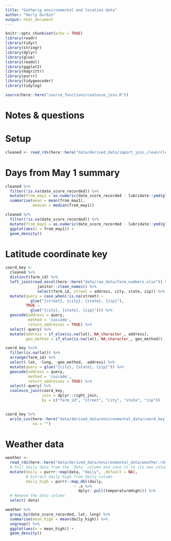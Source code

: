 ```yaml
---
title: "Gatherig environmental and location data"
author: "Harly Durbin"
output: html_document
---
```


```r
knitr::opts_chunk$set(echo = TRUE)
library(readr)
library(tidyr)
library(stringr)
library(dplyr)
library(glue)
library(readxl)
library(ggplot2)
library(magrittr)
library(purrr)
library(tidygeocoder)
library(tidylog)

source(here::here("source_functions/coalesce_join.R"))
```

# Notes & questions

# Setup

```r
cleaned <- read_rds(here::here("data/derived_data/import_join_clean/cleaned.rds"))
```

# Days from May 1 summary

```r
cleaned %>% 
  filter(!is.na(date_score_recorded)) %>% 
  mutate(from_may1 = as.numeric(date_score_recorded - lubridate::ymd(glue("{year}/05/01")))) %>% 
  summarise(mean = mean(from_may1),
            median = median(from_may1))
```

```r
cleaned %>% 
  filter(!is.na(date_score_recorded)) %>% 
  mutate(from_may1 = as.numeric(date_score_recorded - lubridate::ymd(glue("{year}/05/01")))) %>% 
  ggplot(aes(x = from_may1)) +
  geom_density()
```


# Latitude coordinate key

```r
coord_key <-
  cleaned %>% 
  distinct(farm_id) %>% 
  left_join(read_excel(here::here("data/raw_data/farm_numbers.xlsx")) %>% 
              janitor::clean_names() %>% 
              select(farm_id, street = address, city, state, zip)) %>% 
  mutate(query = case_when(!is.na(street) ~
           glue("{street}, {city}, {state}, {zip}"),
         TRUE ~ 
           glue("{city}, {state}, {zip}"))) %>%
  geocode(address = query,
          method = 'cascade',
          return_addresses = TRUE) %>% 
  select(-query) %>% 
  mutate(address = if_else(is.na(lat), NA_character_, address),
         geo_method = if_else(is.na(lat), NA_character_, geo_method))
```

```r
coord_key %<>% 
  filter(is.na(lat)) %>% 
  arrange(farm_id) %>% 
  select(-lat, -long, -geo_method, -address) %>% 
  mutate(query = glue("{city}, {state}, {zip}")) %>% 
  geocode(address = query,
          method = 'cascade', 
          return_addresses = TRUE) %>% 
  select(-query) %>% 
  coalesce_join(coord_key,
                join = dplyr::right_join,
                by = c("farm_id", "street", "city", "state", "zip"))
  
```

```r
coord_key %>% 
  write_csv(here::here("data/derived_data/environmental_data/coord_key.csv"),
            na = "")
```

# Weather data

```r
weather <- 
  read_rds(here::here("data/derived_data/environmental_data/weather.rds")) %>%  
  # Pull daily data from the `data` column and save it to its own column 
  mutate(daily = purrr::map(data, "daily", .default = NA),
         # Extract daily high from daily column
         daily_high = purrr::map_dbl(daily,
                              ~ .x %>% 
                                dplyr::pull(temperatureHigh))) %>% 
  # Remove the data column
  select(-data) 


```

```r
weather %>% 
  group_by(date_score_recorded, lat, long) %>% 
  summarise(mean_high = mean(daily_high)) %>% 
  ungroup() %>% 
  ggplot(aes(x = mean_high)) +
  geom_density()
```

